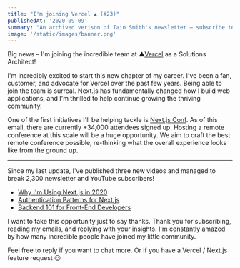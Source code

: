 ```yaml
---
title: "I'm joining Vercel ▲ (#23)"
publishedAt: '2020-09-09'
summary: "An archived verison of Iain Smith's newsletter – subscribe to get early access."
image: '/static/images/banner.png'
---
```


Big news – I'm joining the incredible team at ▲[Vercel](https://vercel.com) as a Solutions Architect!

I'm incredibly excited to start this new chapter of my career. I've been a fan, customer, and advocate for Vercel over the past few years. Being able to join the team is surreal. Next.js has fundamentally changed how I build web applications, and I'm thrilled to help continue growing the thriving community.

One of the first initiatives I'll be helping tackle is [Next.js Conf](https://nextjs.org/conf). As of this email, there are currently +34,000 attendees signed up. Hosting a remote conference at this scale will be a huge opportunity. We aim to craft the best remote conference possible, re-thinking what the overall experience looks like from the ground up.

---

Since my last update, I've published three new videos and managed to break 2,300 newsletter and YouTube subscribers!

- [Why I'm Using Next.js in 2020](https://www.youtube.com/watch?v=rtgbaKBhdkk)
- [Authentication Patterns for Next.js](https://www.youtube.com/watch?v=NSR_Y_rm_zU)
- [Backend 101 for Front-End Developers](https://www.youtube.com/watch?v=fbDoO83t1eM)

I want to take this opportunity just to say thanks. Thank you for subscribing, reading my emails, and replying with your insights. I'm constantly amazed by how many incredible people have joined my little community.

Feel free to reply if you want to chat more. Or if you have a Vercel / Next.js feature request 😉
